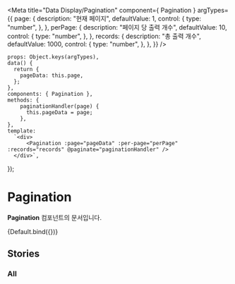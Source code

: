 
<Meta
    title="Data Display/Pagination"
    component={ Pagination }
    argTypes={{
        page: {
            description: "현재 페이지",
            defaultValue: 1,
            control: {
                type: "number",
            },
        },
        perPage: {
          description: "페이지 당 출력 개수",
          defaultValue: 10,
          control: {
            type: "number",
          },
        },
        records: {
          description: "총 출력 개수",
          defaultValue: 1000,
          control: {
            type: "number",
          },
        },
    }}
/>

    props: Object.keys(argTypes),
    data() {
      return {
        pageData: this.page,
      };
    },
    components: { Pagination },
    methods: {
        paginationHandler(page) {
          this.pageData = page;
        },
    },
    template:
      `<div>
          <Pagination :page="pageData" :per-page="perPage" :records="records" @paginate="paginationHandler" />
      </div>`,
});

# Pagination

**Pagination** 컴포넌트의 문서입니다.

<Story name="Default" height="100px">
    {Default.bind({})}
</Story>

<ArgsTable story="Default" />

## Stories

### All